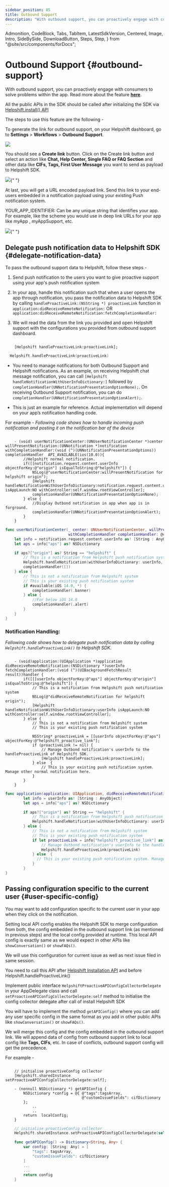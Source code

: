 ```yaml
---
sidebar_position: 85
title: Outbound Support
description: "With outbound support, you can proactively engage with consumers to solve problems within the app. Read more about the feature **[here](https://support.helpshift.com/hc/faq/1163-outbound-support-create-outbound-support-link)**."
---
```


  Admonition,
  CodeBlock,
  Tabs,
  TabItem,
  LatestSdkVersion,
  Centered,
  Image,
  Intro,
  SideBySide,
  DownloadButton,
  Steps,
  Step,
} from "@site/src/components/forDocs";

# Outbound Support {#outbound-support}

<Intro>

With outbound support, you can proactively engage with consumers to solve problems within the app. Read more about the feature **[here](https://support.helpshift.com/hc/faq/1163-outbound-support-create-outbound-support-link)**.

</Intro>

<Admonition type="info" title="Note">

All the public APIs in the SDK should be called after initializing the SDK via [Helpshift.install() API](/sdkx_ios/getting-started#start-using)

</Admonition>

The steps to use this feature are the following -

To generate the link for outbound support, on your Helpshift dashboard, go to **Settings** > **Workflows** > **Outbound Support**.

![](/static/books/helpshiftx/outbound-support.png)

You should see a **Create link** button. Click on the Create link button and select an action like **Chat, Help Center, Single FAQ or FAQ Section** and other data like **CIFs, Tags, First User Message** you want to send as payload to Helpshift SDK.

<Image src="/static/books/helpshiftx/generate-link-box.png" width="full" />{" "}

At last, you will get a URL encoded payload link. Send this link to your end-users embedded in a notification payload using your existing Push notification system.

YOUR_APP_IDENTIFIER: Can be any unique string that identifies your app. For example, like the scheme you would use in deep link URLs for your app like myApp , myAppSupport, etc.

<Image src="/static/books/helpshiftx/proactive-link.png" width="full" />{" "}

## Delegate push notification data to Helpshift SDK {#delegate-notification-data}

To pass the outbound support data to Helpshift, follow these steps -

1. Send push notification to the users you want to give proactive support using your app's push notification system

2. In your app, handle this notification such that when a user opens the app through notification, you pass the notification data to Helpshift SDK by calling `handleProactiveLink:(NSString *) proactiveLink` function in `application:didReceiveRemoteNotification:` OR `application:didReceiveRemoteNotification:fetchCompletionHandler:`

3. We will read the data from the link you provided and open Helpshift support with the configurations you provided from outbound support dashboard.

<Tabs>

<TabItem value="Objective-C" label="Objective-C">

```objc

    [Helpshift handleProactiveLink:proactiveLink];

```

</TabItem>
<TabItem value="Swift" label="Swift">

```swift
  Helpshift.handleProactiveLink(proactiveLink)

```

</TabItem>

</Tabs>

<Admonition type="danger" title="Important">

- You need to manage notifications for both Outbound Support and Helpshift notifications. As an example, on receiving Helpshift chat message notification, you can call `[Helpshift handleNotificationWithUserInfoDictionary:]` followed by `completionHandler(UNNotificationPresentationOptionNone);`. On receiving Outbound Support notification, you can do `completionHandler(UNNotificationPresentationOptionAlert);`.

- This is just an example for reference. Actual implementation will depend on your app’s notification handling code.

</Admonition>

For example -
_Following code shows how to handle incoming push notification and posting it on the notification bar of the device_

<Tabs>

<TabItem value="Objective-C" label="Objective-C">

```objc

    - (void) userNotificationCenter:(UNUserNotificationCenter *)center willPresentNotification:(UNNotification *)notification withCompletionHandler:(void (^)(UNNotificationPresentationOptions)) completionHandler  API_AVAILABLE(ios(10.0)){
        //Helpshift normal notification.
        if([[notification.request.content.userInfo objectForKey:@"origin"] isEqualToString:@"helpshift"]) {
            NSLog(@"userNotificationCenter:willPresentNotification for helpshift origin");
            [Helpshift handleNotificationWithUserInfoDictionary:notification.request.content.userInfo isAppLaunch:NO withController:self.window.rootViewController];
            completionHandler(UNNotificationPresentationOptionNone);
        } else {
            //Display Outbond notification in app when app is in forground.
            completionHandler(UNNotificationPresentationOptionAlert);
        }
    }

```

</TabItem>
<TabItem value="Swift" label="Swift">

```swift
func userNotificationCenter(_ center: UNUserNotificationCenter, willPresent notification: UNNotification,
                            withCompletionHandler completionHandler: @escaping (UNNotificationPresentationOptions) -> Void) {
    let info = notification.request.content.userInfo as! [String : AnyObject]
    let aps = info["aps"] as? NSDictionary

    if aps?["origin"] as? String == "helpshift" {
        // This is a notification from Helpshift push notification system
        Helpshift.handleNotification(withUserInfoDictionary: userInfo, isAppLaunch: false, with: rootViewController)
        completionHandler([])
    } else {
        // This is not a notification from Helpshift system
        // This is your existing push notification system
        if #available(iOS 14.0, *) {
            completionHandler(.banner)
        } else {
            //For below iOS 14.0
            completionHandler(.alert)
        }
    }
}

```

</TabItem>

</Tabs>

### Notification Handling:

_Following code shows how to delegate push notification data by calling `Helpshift.handleProactiveLink()` to Helpshift SDK._

<Tabs>

<TabItem value="Objective-C" label="Objective-C">

```objc

    - (void)application:(UIApplication *)application didReceiveRemoteNotification:(NSDictionary *)userInfo fetchCompletionHandler:(void (^)(UIBackgroundFetchResult result))handler {
        if([[[userInfo objectForKey:@"aps"] objectForKey:@"origin"] isEqualToString:@"helpshift"]) {
            // This is a notification from Helpshift push notification system
            NSLog(@"didReceiveRemoteNotification for helpshift origin");
            [Helpshift handleNotificationWithUserInfoDictionary:userInfo isAppLaunch:NO withController:self.window.rootViewController];
        } else {
            // This is not a notification from Helpshift system
            // This is your existing push notification system

            NSString* proactiveLink = [[userInfo objectForKey:@"aps"] objectForKey:@"helpshift_proactive_link"];
            if (proactiveLink != nil) {
                // Manage Outbond notification's userInfo to the handleProactiveLink of Helpshift SDK.
                [Helpshift handleProactiveLink:proactiveLink];
            } else  {
                // This is your existing push notification system. Manage other normal notification here.
            }
        }
    }

```

</TabItem>
<TabItem value="Swift" label="Swift">

```swift
func application(application: UIApplication, didReceiveRemoteNotification userInfo: [NSObject : AnyObject], fetchCompletionHandler completionHandler: (UIBackgroundFetchResult) -> Void) {
        let info = userInfo as! [String : AnyObject]
        let aps = info["aps"] as? NSDictionary

        if aps?["origin"] as? String == "helpshift" {
            // This is a notification from Helpshift push notification system
            Helpshift.handleNotification(withUserInfoDictionary: userInfo, isAppLaunch: false, with: rootViewController)
        } else {
            // This is not a notification from Helpshift system
            // This is your existing push notification system
            if let proactiveLink = info["helpshift_proactive_link"] as? String {
                // Manage Outbond notification's userInfo to the handleProactiveLink of Helpshift SDK.
                Helpshift.handleProactiveLink(proactiveLink)
            } else  {
              // This is your existing push notification system. Manage other normal notification here.
            }
        }
}

```

</TabItem>

</Tabs>

## Passing configuration specific to the current user {#user-specific-config}

You may want to add configuration specific to the current user in your app when they click on the notification.

Setting local API config enables the Helpshift SDK to merge configuration from both, the config embedded in the outbound support link (as mentioned in previous steps) and the local config provided at runtime. This local API config is exactly same as we would expect in other APIs like `showConversation()` or `showFAQs()`.

We will use this configuration for current issue as well as next issue filed in same session.

<Admonition type="info" title="Note">

You need to call this API after [Helpshift Installation API](/sdkx_ios/getting-started#start-using) and before Helpshift.handleProactiveLink()

</Admonition>

Implement public interface `HelpshiftProactiveAPIConfigCollectorDelegate` in your AppDelegate class and call `setProactiveAPIConfigCollectorDelegate:self` method to initialise the config collector delegate after call of install Helpshift SDK

You will have to implement the method `getAPIConfig()` where you can add any user specific config in the same format as you add in other public APIs like `showConversation()` or `showFAQs()`.

We will merge this config and the config embedded in the outbound support link. We will append data of config from outbound support link to local config like **Tags, CIFs**, etc. In case of conflicts, outbound support config will get the precedence.

For example -

<Tabs>

<TabItem value="Objective-C" label="Objective-C">

```objc

    // initialise proactiveConfig collector
    [Helpshift.sharedInstance setProactiveAPIConfigCollectorDelegate:self];

    - (nonnull NSDictionary *) getAPIConfig {
        NSDictionary *config = @{ @"tags":tagsArray,
                                  @"customIssueFields": cifDictionary
        };
            ..
            ..
        return  localConfig;
    }

```

</TabItem>
<TabItem value="Swift" label="Swift">

```swift
    // initialise proactiveConfig collector
    Helpshift.sharedInstance.setProactiveAPIConfigCollectorDelegate(self)

    func getAPIConfig() -> Dictionary<String, Any> {
        var config: [String: Any] = [
            "tags": tagsArray,
            "customIssueFields": cifDictionary
        ]
        ...
        ...
        return config
    }

```

</TabItem>

</Tabs>
